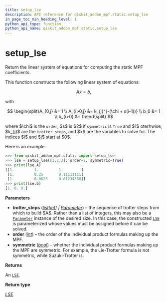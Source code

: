 ```yaml
---
title: setup_lse
description: API reference for qiskit_addon_mpf.static.setup_lse
in_page_toc_min_heading_level: 1
python_api_type: function
python_api_name: qiskit_addon_mpf.static.setup_lse
---
```


<span id="setup-lse" />

# setup\_lse

<Function id="qiskit_addon_mpf.static.setup_lse" isDedicatedPage={true} github="https://github.com/Qiskit/qiskit-addon-mpf/tree/main/qiskit_addon_mpf/static/lse.py#L63-L131" signature="setup_lse(trotter_steps, *, order=1, symmetric=False)">
  Return the linear system of equations for computing the static MPF coefficients.

  This function constructs the following linear system of equations:

$$
A x = b,
$$

  with

$$
\begin{split}A_{0,j} &= 1 \\
A_{i>0,j} &= k_{j}^{-(\chi + s(i-1))} \\
b_0 &= 1 \\
b_{i>0} &= 0\end{split}
$$

  where \$\chi\$ is the `order`, \$s\$ is \$2\$ if `symmetric` is `True` and \$1\$ oterhwise, \$k\_\{j}\$ are the `trotter_steps`, and \$x\$ are the variables to solve for. The indices \$i\$ and \$j\$ start at \$0\$.

  Here is an example:

  ```python
  >>> from qiskit_addon_mpf.static import setup_lse
  >>> lse = setup_lse([1,2,3], order=2, symmetric=True)
  >>> print(lse.A)
  [[1.         1.         1.        ]
   [1.         0.25       0.11111111]
   [1.         0.0625     0.01234568]]
  >>> print(lse.b)
  [1. 0. 0.]
  ```

  **Parameters**

  *   **trotter\_steps** ([*list*](https://docs.python.org/3/library/stdtypes.html#list "(in Python v3.13)")*\[*[*int*](https://docs.python.org/3/library/functions.html#int "(in Python v3.13)")*] |* [*Parameter*](https://www.cvxpy.org/api_reference/cvxpy.expressions.html#cvxpy.expressions.constants.parameter.Parameter "(in CVXPY v1.5)")) – the sequence of trotter steps from which to build \$A\$. Rather than a list of integers, this may also be a [`Parameter`](https://www.cvxpy.org/api_reference/cvxpy.expressions.html#cvxpy.expressions.constants.parameter.Parameter "(in CVXPY v1.5)") instance of the desired size. In this case, the constructed [`LSE`](qiskit_addon_mpf.static.LSE "qiskit_addon_mpf.static.LSE") is parameterized whose values must be assigned before it can be solved.
  *   **order** ([*int*](https://docs.python.org/3/library/functions.html#int "(in Python v3.13)")) – the order of the individual product formulas making up the MPF.
  *   **symmetric** ([*bool*](https://docs.python.org/3/library/functions.html#bool "(in Python v3.13)")) – whether the individual product formulas making up the MPF are symmetric. For example, the Lie-Trotter formula is not symmetric, while Suzuki-Trotter is.

  **Returns**

  An [`LSE`](qiskit_addon_mpf.static.LSE "qiskit_addon_mpf.static.LSE").

  **Return type**

  [*LSE*](qiskit_addon_mpf.static.LSE "qiskit_addon_mpf.static.lse.LSE")
</Function>

